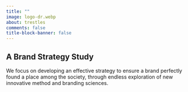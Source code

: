 ```yaml
---
title: ""
image: logo-dr.webp
about: trestles
comments: false
title-block-banner: false
---
```

::: {.about}
# A Brand Strategy Study

We focus on developing an effective strategy to ensure a brand perfectly found a place among the society, through endless exploration of new innovative method and branding sciences.
:::
